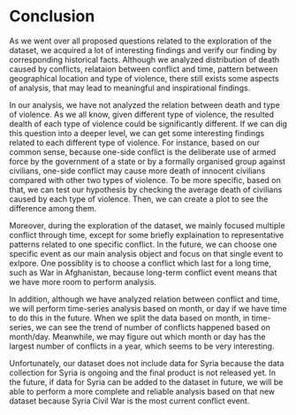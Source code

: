 # Conclusion

As we went over all proposed questions related to the exploration of the dataset, we acquired a lot of interesting findings and verify our finding by corresponding historical facts. Although we analyzed distribution of death caused by conflicts, relataion between conflict and time, pattern between geographical location and type of violence, there still exists some aspects of analysis, that may lead to meaningful and inspirational findings. 

In our analysis, we have not analyzed the relation between death and type of violence. As we all know, given different type of violence, the resulted dealth of each type of violence could be significantly different. If we can dig this question into a deeper level, we can get some interesting findings related to each different type of violence. For instance, based on our common sense, because one-side conflict is the deliberate use of armed force by the government of a state or by a formally organised group against civilians, one-side conflict may cause more death of innocent civilians compared with other two types of violence. To be more specific, based on that, we can test our hypothesis by checking the average death of civilians caused by each type of violence. Then, we can create a plot to see the difference among them.

Moreover, during the exploration of the dataset, we mainly focused multiple conflict through time, except for some briefly explaination to representative patterns related to one specific conflict. In the future, we can choose one specific event as our main analysis object and focus on that single event to exlpore. One possiblity is to choose a conflict which last for a long time, such as War in Afghanistan, because long-term conflict event means that we have more room to perform analysis.

In addition, although we have analyzed relation between conflict and time, we will perform time-series analysis based on month, or day if we have time to do this in the future. When we split the data based on month, in time-series, we can see the trend of number of conflicts happened based on month/day. Meanwhile, we may figure out which month or day has the largest number of conflicts in a year, which seems to be very interesting.

Unfortunately, our dataset does not include data for Syria because the data collection for Syria is ongoing and the final product is not released yet. In the future, if data for Syria can be added to the dataset in future, we will be able to perform a more complete and reliable analysis based on that new dataset because Syria Civil War is the most current conflict event.
